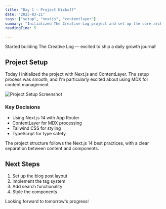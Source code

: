 ```yaml
---
title: "Day 1 — Project Kickoff"
date: "2025-03-21"
tags: ["setup", "nextjs", "contentlayer"]
summary: "Initialized The Creative Log project and set up the core architecture."
readingTime: 5

---
```


Started building The Creative Log — excited to ship a daily growth journal!

## Project Setup

Today I initialized the project with Next.js and ContentLayer. The setup process was smooth, and I'm particularly excited about using MDX for content management.

![Project Setup Screenshot](/2.jpg)

### Key Decisions

- Using Next.js 14 with App Router
- ContentLayer for MDX processing
- Tailwind CSS for styling
- TypeScript for type safety

<Info>
  The project structure follows the Next.js 14 best practices, with a clear separation between content and components.
</Info>

## Next Steps

1. Set up the blog post layout
2. Implement the tag system
3. Add search functionality
4. Style the components

Looking forward to tomorrow's progress!
